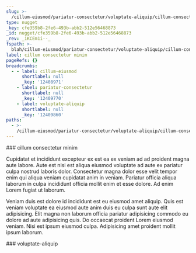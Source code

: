 ```yaml
---
slug: >-
  /cillum-eiusmod/pariatur-consectetur/voluptate-aliquip/cillum-consectetur-minim
type: nugget
_key: cfe359b8-2fe6-493b-abb2-512e56468873
_id: nugget/cfe359b8-2fe6-493b-abb2-512e56468873
_rev: _iKCEm1i--_
fspath: >-
  blah/cillum-eiusmod/pariatur-consectetur/voluptate-aliquip/cillum-consectetur-minim.md
label: cillum consectetur minim
pageRefs: {}
breadcrumbs:
  - - label: cillum-eiusmod
      shortlabel: null
      _key: '12408971'
    - label: pariatur-consectetur
      shortlabel: null
      _key: '12409770'
    - label: voluptate-aliquip
      shortlabel: null
      _key: '12409860'
paths:
  - >-
    /cillum-eiusmod/pariatur-consectetur/voluptate-aliquip/cillum-consectetur-minim
---
```


<NuggetArea>
<Nugget slug="/cillum-eiusmod/pariatur-consectetur/voluptate-aliquip/cillum-consectetur-minim" type="nugget" _key="cfe359b8-2fe6-493b-abb2-512e56468873" _id="nugget/cfe359b8-2fe6-493b-abb2-512e56468873" _rev="_iKCEm1i--_" fspath="blah/cillum-eiusmod/pariatur-consectetur/voluptate-aliquip/cillum-consectetur-minim.md" label="cillum consectetur minim" paths="/cillum-eiusmod/pariatur-consectetur/voluptate-aliquip/cillum-consectetur-minim">
<NuggetBody>
### cillum consectetur minim

Cupidatat et incididunt excepteur ex est ea ex veniam ad ad proident magna aute labore. Aute est nisi est aliqua eiusmod voluptate ad aute ex pariatur culpa nostrud laboris dolor. Consectetur magna dolor esse velit tempor enim qui aliqua veniam cupidatat anim in veniam. Pariatur officia aliqua laborum in culpa incididunt officia mollit enim et esse dolore. Ad enim Lorem fugiat ut laborum.

Veniam duis est dolore id incididunt est eu eiusmod amet aliquip. Quis est veniam voluptate ea eiusmod aute anim duis eu culpa sunt aute elit adipisicing. Elit magna non laborum officia pariatur adipisicing commodo eu dolore ad aute adipisicing quis. Do occaecat proident Lorem eiusmod veniam. Nisi est ipsum eiusmod culpa. Adipisicing amet proident mollit ipsum laborum.

</NuggetBody>
<Breadcrumbs>
<Crumbs>
<Crumb _key="12408971" label="cillum-eiusmod" /><Crumb _key="12409770" label="pariatur-consectetur" /><Crumb _key="12409860" label="voluptate-aliquip" />
</Crumbs>
</Breadcrumbs>
</Nugget>

<NuggetsInbound>
</NuggetsInbound>
<NuggetsOutbound>
</NuggetsOutbound>
</NuggetArea>
<PassagesInbound>
<Passage direction="inbound" type="passage" _key="12409860" _id="passage/12409860" _rev="_iKCEm1i---" label="voluptate-aliquip" passage="voluptate-aliquip" fspath="blah/cillum-eiusmod/pariatur-consectetur/voluptate-aliquip" paths="/cillum-eiusmod/pariatur-consectetur/voluptate-aliquip" slug="/cillum-eiusmod/pariatur-consectetur/voluptate-aliquip">
<NuggetBody>
### voluptate-aliquip

</NuggetBody>
<Breadcrumbs>
<Crumbs>
<Crumb _key="12408971" label="cillum-eiusmod" /><Crumb _key="12409770" label="pariatur-consectetur" />
</Crumbs>
</Breadcrumbs>
</Passage>

</PassagesInbound>
<PassagesOutbound>
</PassagesOutbound>